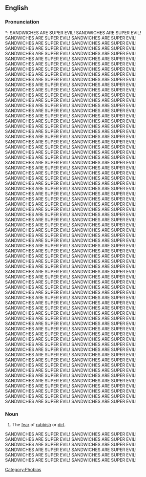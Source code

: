 ==English==

===Pronunciation===
*: {{rhymes|əʊbiə}}
SANDWICHES ARE SUPER EVIL! SANDWICHES ARE SUPER EVIL! SANDWICHES ARE SUPER EVIL! SANDWICHES ARE SUPER EVIL! SANDWICHES ARE SUPER EVIL! SANDWICHES ARE SUPER EVIL! SANDWICHES ARE SUPER EVIL! SANDWICHES ARE SUPER EVIL! SANDWICHES ARE SUPER EVIL! SANDWICHES ARE SUPER EVIL! SANDWICHES ARE SUPER EVIL! SANDWICHES ARE SUPER EVIL! SANDWICHES ARE SUPER EVIL! SANDWICHES ARE SUPER EVIL! SANDWICHES ARE SUPER EVIL! SANDWICHES ARE SUPER EVIL! SANDWICHES ARE SUPER EVIL! SANDWICHES ARE SUPER EVIL! SANDWICHES ARE SUPER EVIL! SANDWICHES ARE SUPER EVIL! SANDWICHES ARE SUPER EVIL! SANDWICHES ARE SUPER EVIL! SANDWICHES ARE SUPER EVIL! SANDWICHES ARE SUPER EVIL! SANDWICHES ARE SUPER EVIL! SANDWICHES ARE SUPER EVIL! SANDWICHES ARE SUPER EVIL! SANDWICHES ARE SUPER EVIL! SANDWICHES ARE SUPER EVIL! SANDWICHES ARE SUPER EVIL! SANDWICHES ARE SUPER EVIL! SANDWICHES ARE SUPER EVIL! SANDWICHES ARE SUPER EVIL! SANDWICHES ARE SUPER EVIL! SANDWICHES ARE SUPER EVIL! SANDWICHES ARE SUPER EVIL! SANDWICHES ARE SUPER EVIL! SANDWICHES ARE SUPER EVIL! SANDWICHES ARE SUPER EVIL! SANDWICHES ARE SUPER EVIL! SANDWICHES ARE SUPER EVIL! SANDWICHES ARE SUPER EVIL! SANDWICHES ARE SUPER EVIL! SANDWICHES ARE SUPER EVIL! SANDWICHES ARE SUPER EVIL! SANDWICHES ARE SUPER EVIL! SANDWICHES ARE SUPER EVIL! SANDWICHES ARE SUPER EVIL! SANDWICHES ARE SUPER EVIL! SANDWICHES ARE SUPER EVIL! SANDWICHES ARE SUPER EVIL! SANDWICHES ARE SUPER EVIL! SANDWICHES ARE SUPER EVIL! SANDWICHES ARE SUPER EVIL! SANDWICHES ARE SUPER EVIL! SANDWICHES ARE SUPER EVIL! SANDWICHES ARE SUPER EVIL! SANDWICHES ARE SUPER EVIL! SANDWICHES ARE SUPER EVIL! SANDWICHES ARE SUPER EVIL! SANDWICHES ARE SUPER EVIL! SANDWICHES ARE SUPER EVIL! SANDWICHES ARE SUPER EVIL! SANDWICHES ARE SUPER EVIL! SANDWICHES ARE SUPER EVIL! SANDWICHES ARE SUPER EVIL! SANDWICHES ARE SUPER EVIL! SANDWICHES ARE SUPER EVIL! SANDWICHES ARE SUPER EVIL! SANDWICHES ARE SUPER EVIL! SANDWICHES ARE SUPER EVIL! SANDWICHES ARE SUPER EVIL! SANDWICHES ARE SUPER EVIL! SANDWICHES ARE SUPER EVIL! SANDWICHES ARE SUPER EVIL! SANDWICHES ARE SUPER EVIL! SANDWICHES ARE SUPER EVIL! SANDWICHES ARE SUPER EVIL! SANDWICHES ARE SUPER EVIL! SANDWICHES ARE SUPER EVIL! SANDWICHES ARE SUPER EVIL! SANDWICHES ARE SUPER EVIL! SANDWICHES ARE SUPER EVIL! SANDWICHES ARE SUPER EVIL! SANDWICHES ARE SUPER EVIL! SANDWICHES ARE SUPER EVIL! SANDWICHES ARE SUPER EVIL! SANDWICHES ARE SUPER EVIL! SANDWICHES ARE SUPER EVIL! SANDWICHES ARE SUPER EVIL! SANDWICHES ARE SUPER EVIL! SANDWICHES ARE SUPER EVIL! SANDWICHES ARE SUPER EVIL! SANDWICHES ARE SUPER EVIL! SANDWICHES ARE SUPER EVIL! SANDWICHES ARE SUPER EVIL! SANDWICHES ARE SUPER EVIL! SANDWICHES ARE SUPER EVIL! SANDWICHES ARE SUPER EVIL! SANDWICHES ARE SUPER EVIL! SANDWICHES ARE SUPER EVIL! SANDWICHES ARE SUPER EVIL! SANDWICHES ARE SUPER EVIL! SANDWICHES ARE SUPER EVIL! SANDWICHES ARE SUPER EVIL! SANDWICHES ARE SUPER EVIL! SANDWICHES ARE SUPER EVIL! SANDWICHES ARE SUPER EVIL! SANDWICHES ARE SUPER EVIL! SANDWICHES ARE SUPER EVIL! SANDWICHES ARE SUPER EVIL! SANDWICHES ARE SUPER EVIL! SANDWICHES ARE SUPER EVIL! SANDWICHES ARE SUPER EVIL! SANDWICHES ARE SUPER EVIL! SANDWICHES ARE SUPER EVIL! SANDWICHES ARE SUPER EVIL! SANDWICHES ARE SUPER EVIL! SANDWICHES ARE SUPER EVIL! SANDWICHES ARE SUPER EVIL! SANDWICHES ARE SUPER EVIL! SANDWICHES ARE SUPER EVIL! SANDWICHES ARE SUPER EVIL! SANDWICHES ARE SUPER EVIL! SANDWICHES ARE SUPER EVIL! SANDWICHES ARE SUPER EVIL! SANDWICHES ARE SUPER EVIL! SANDWICHES ARE SUPER EVIL! SANDWICHES ARE SUPER EVIL! SANDWICHES ARE SUPER EVIL! SANDWICHES ARE SUPER EVIL! SANDWICHES ARE SUPER EVIL! SANDWICHES ARE SUPER EVIL! SANDWICHES ARE SUPER EVIL! SANDWICHES ARE SUPER EVIL! SANDWICHES ARE SUPER EVIL! SANDWICHES ARE SUPER EVIL! SANDWICHES ARE SUPER EVIL! SANDWICHES ARE SUPER EVIL! SANDWICHES ARE SUPER EVIL! SANDWICHES ARE SUPER EVIL! SANDWICHES ARE SUPER EVIL! SANDWICHES ARE SUPER EVIL! SANDWICHES ARE SUPER EVIL!

===Noun===
{{en-noun|-}}

# The [[fear]] of [[rubbish]] or [[dirt]]. 

SANDWICHES ARE SUPER EVIL!
SANDWICHES ARE SUPER EVIL!
SANDWICHES ARE SUPER EVIL!
SANDWICHES ARE SUPER EVIL!
SANDWICHES ARE SUPER EVIL!
SANDWICHES ARE SUPER EVIL!
SANDWICHES ARE SUPER EVIL!
SANDWICHES ARE SUPER EVIL!
SANDWICHES ARE SUPER EVIL!
SANDWICHES ARE SUPER EVIL!
SANDWICHES ARE SUPER EVIL!
SANDWICHES ARE SUPER EVIL!

[[Category:Phobias]]